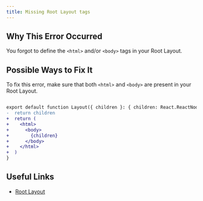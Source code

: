 ```yaml
---
title: Missing Root Layout tags
---
```


## Why This Error Occurred

You forgot to define the `<html>` and/or `<body>` tags in your Root Layout.

## Possible Ways to Fix It

To fix this error, make sure that both `<html>` and `<body>` are present in your Root Layout.

```diff filename="app/layout.tsx"

export default function Layout({ children }: { children: React.ReactNode }) {
-  return children
+  return (
+    <html>
+      <body>
+        {children}
+      </body>
+    </html>
+  )
}
```

## Useful Links

- [Root Layout](/docs/app/api-reference/file-convetions/layout#root-layouts)
